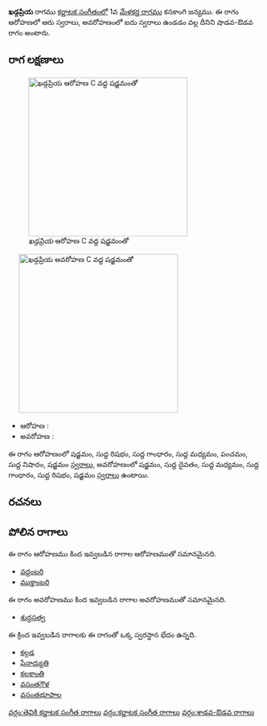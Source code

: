 {{Infobox ragam
	| name          	= ఖడ్గప్రియ
	| synonym	    	= 
	| mela          	= 
	| chakra        	= 
	| janaka        	= 
	| type          	= శాడవ-ఔడవ
	| arohanam      	= {{svaraC|S|R1|G1|M1|P|N1|S'}} 
	| avarohanam    	= {{svaraC|S'|D1|M1|G1|R1|S}}
	| jeeva         	=
	| chhaya        	=
	| nyasa         	=
	| vishesha      	= 
	| equivalent  		= 
}}
{{కర్ణాటక సంగీత రాగాలు}}
'''ఖడ్గప్రియ''' రాగము [[కర్ణాటక సంగీతం]]లో 1వ [[మేళకర్త రాగము]] కనకాంగి జన్యము.  ఈ రాగం ఆరోహణలో ఆరు స్వరాలు, అవరోహణంలో ఐదు స్వరాలు ఉండడం వల్ల దీనిని షాడవ-ఔడవ రాగం అంటారు.


==రాగ లక్షణాలు==
[[Image:khadgapriya_ar_kb2wiki.png|thumb|right|316px|''ఖడ్గప్రియ'' ఆరోహణ C వద్ద షడ్జమంతో]]
	[[Image:khadgapriya_av_kb2wiki.png|thumb|right|316px|''ఖడ్గప్రియ'' అవరోహణ C వద్ద షడ్జమంతో]]

* ఆరోహణ : {{svaraC|S|R1|G1|M1|P|N1|S'}} 
* అవరోహణ : {{svaraC|S'|D1|M1|G1|R1|S}}

ఈ రాగం ఆరోహణంలో షడ్జమం, సుద్ద  రిషభం, సుద్ద  గాంధారం, సుద్ద మధ్యమం, పంచమం, సుద్ద నిషాదం, షడ్జమం [[స్వరాలు]], అవరోహణంలో షడ్జమం, సుద్ద దైవతం, సుద్ద మధ్యమం, సుద్ద  గాంధారం, సుద్ద  రిషభం, షడ్జమం [[స్వరాలు]] ఉంటాయి.

==రచనలు==



==పోలిన రాగాలు==
ఈ రాగం ఆరోహణము కింద ఇవ్వబడిన రాగాల ఆరోహణముతో సమానమైనది.
* [[వద్దంబరి]]
* [[ముక్తాంబరి]]

ఈ రాగం అవరోహణము కింద ఇవ్వబడిన రాగాల అవరోహణముతో సమానమైనది.
* [[శుద్ధసత్వ]]

ఈ క్రింద ఇవ్వబడిన రాగాలకు ఈ రాగంతో ఒక్క స్వరస్థాన భేదం ఉన్నది.
* [[కల్గడ]]
* [[ఫేనాద్యుతి]]
* [[కలకాంతి]]
* [[వసంతగౌళ]]
* [[వసంతభూపాల]]



[[వర్గం:తెవికి కర్ణాటక సంగీత రాగాలు]]
[[వర్గం:కర్ణాటక సంగీత రాగాలు]]
[[వర్గం:శాడవ-ఔడవ రాగాలు]]